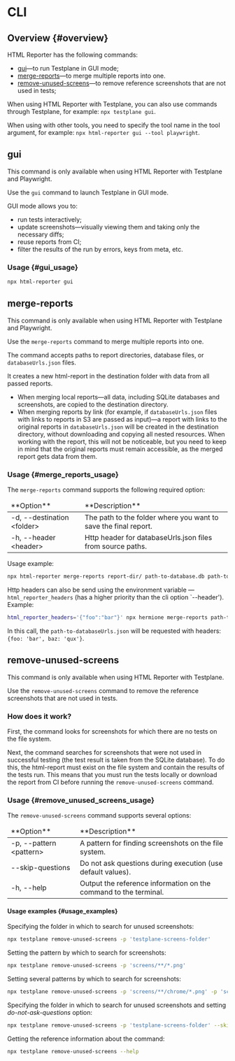 
# CLI

## Overview {#overview}

HTML Reporter has the following commands:

-   [gui](#gui)—to run Testplane in GUI mode;
-   [merge-reports](#merge-reports)—to merge multiple reports into one.
-   [remove-unused-screens](#remove-unused-screens)—to remove reference screenshots that are not used in tests;

When using HTML Reporter with Testplane, you can also use commands through Testplane, for example: `npx testplane gui`.

When using with other tools, you need to specify the tool name in the tool argument, for example: `npx html-reporter gui --tool playwright`.

## gui

<Admonition type="info" title="Command availability">
    This command is only available when using HTML Reporter with Testplane and Playwright.
</Admonition>

Use the `gui` command to launch Testplane in GUI mode.

GUI mode allows you to:

-   run tests interactively;
-   update screenshots—visually viewing them and taking only the necessary diffs;
-   reuse reports from CI;
-   filter the results of the run by errors, keys from meta, etc.

### Usage {#gui_usage}

```bash
npx html-reporter gui
```

## merge-reports

<Admonition type="info" title="Command availability">
    This command is only available when using HTML Reporter with Testplane and Playwright.
</Admonition>

Use the `merge-reports` command to merge multiple reports into one.

The command accepts paths to report directories, database files, or `databaseUrls.json` files.

It creates a new html-report in the destination folder with data from all passed reports.

-   When merging local reports—all data, including SQLite databases and screenshots, are copied to the destination directory.
-   When merging reports by link (for example, if `databaseUrls.json` files with links to reports in S3 are passed as input)—a report with links to the original reports in `databaseUrls.json` will be created in the destination directory, without downloading and copying all nested resources. When working with the report, this will not be noticeable, but you need to keep in mind that the original reports must remain accessible, as the merged report gets data from them.

### Usage {#merge_reports_usage}

The `merge-reports` command supports the following required option:

<table>
    <thead>
        <tr>
            <td>**Option**</td>
            <td>**Description**</td>
        </tr>
    </thead>
    <tbody>
        <tr>
            <td>-d, --destination &lt;folder></td>
            <td>The path to the folder where you want to save the final report.</td>
        </tr>
        <tr>
            <td>-h, --header &lt;header></td>
            <td>Http header for databaseUrls.json files from source paths.</td>
        </tr>
    </tbody>
</table>

Usage example:

```bash
npx html-reporter merge-reports report-dir/ path-to-database.db path-to-databaseUrls.json -d dest-report -h foo=bar
```

Http headers can also be send using the environment variable — `html_reporter_headers` (has a higher priority than the cli option `--header'). Example:

```bash
html_reporter_headers='{"foo":"bar"}' npx hermione merge-reports path-to-database.db path-to-databaseUrls.json -d dest-report -h baz=qux
```

In this call, the `path-to-databaseUrls.json` will be requested with headers: `{foo: 'bar', baz: 'qux'}`.

## remove-unused-screens

<Admonition type="info" title="Command availability">
    This command is only available when using HTML Reporter with Testplane.
</Admonition>

Use the `remove-unused-screens` command to remove the reference screenshots that are not used in tests.

### How does it work?

First, the command looks for screenshots for which there are no tests on the file system.

Next, the command searches for screenshots that were not used in successful testing (the test result is taken from the SQLite database). To do this, the html-report must exist on the file system and contain the results of the tests run. This means that you must run the tests locally or download the report from CI before running the `remove-unused-screens` command.

### Usage {#remove_unused_screens_usage}

The `remove-unused-screens` command supports several options:

<table>
<thead>
<tr><td>**Option**</td><td>**Description**</td></tr>
</thead>
<tbody>
<tr><td>-p, --pattern &lt;pattern></td><td>A pattern for finding screenshots on the file system.</td></tr>
<tr><td>--skip-questions</td><td>Do not ask questions during execution (use default values).</td></tr>
<tr><td>-h, --help</td><td>Output the reference information on the command to the terminal.</td></tr>

</tbody>
</table>

#### Usage examples {#usage_examples}

Specifying the folder in which to search for unused screenshots:

```bash
npx testplane remove-unused-screens -p 'testplane-screens-folder'
```

Setting the pattern by which to search for screenshots:

```bash
npx testplane remove-unused-screens -p 'screens/**/*.png'
```

Setting several patterns by which to search for screenshots:

```bash
npx testplane remove-unused-screens -p 'screens/**/chrome/*.png' -p 'screens/**/firefox/*.png'
```

Specifying the folder in which to search for unused screenshots and setting _do-not-ask-questions_ option:

```bash
npx testplane remove-unused-screens -p 'testplane-screens-folder' --skip-questions
```

Getting the reference information about the command:

```bash
npx testplane remove-unused-screens --help
```
